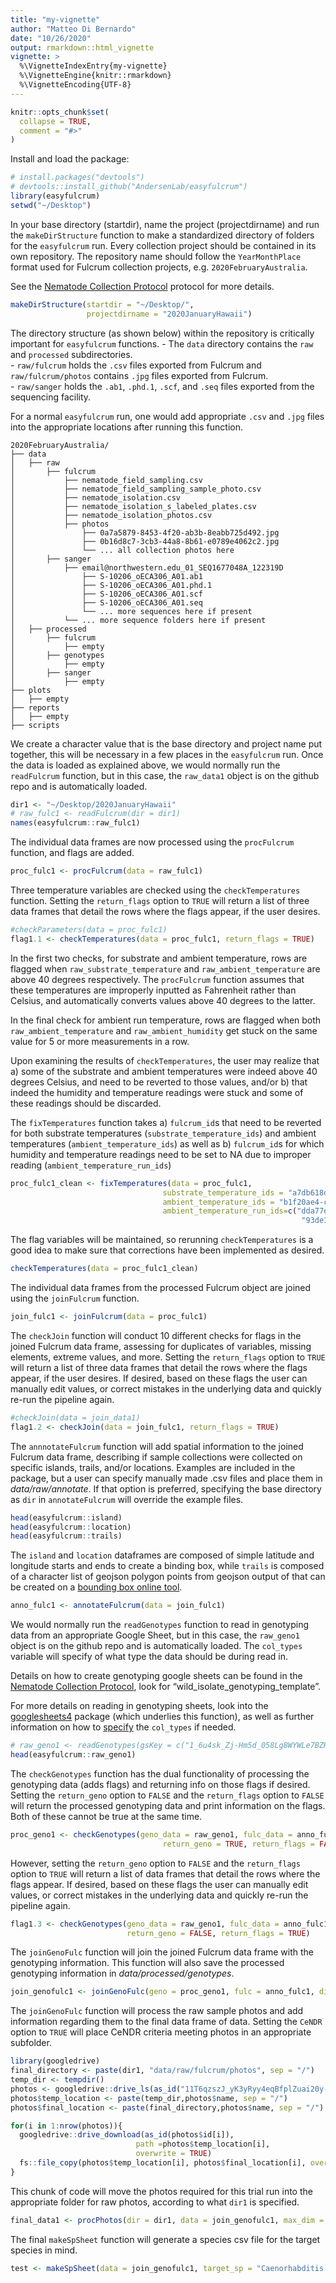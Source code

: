 ```yaml
---
title: "my-vignette"
author: "Matteo Di Bernardo"
date: "10/26/2020"
output: rmarkdown::html_vignette
vignette: >
  %\VignetteIndexEntry{my-vignette}
  %\VignetteEngine{knitr::rmarkdown}
  %\VignetteEncoding{UTF-8}
---
```


```r
knitr::opts_chunk$set(
  collapse = TRUE,
  comment = "#>"
)
```

Install and load the package:

```r
# install.packages("devtools")
# devtools::install_github("AndersenLab/easyfulcrum")
library(easyfulcrum)
setwd("~/Desktop")
```

In your base directory (startdir), name the project (projectdirname) and run the `makeDirStructure` function to make a standardized directory of folders for the `easyfulcrum` run. Every collection project should be contained in its own repository. The repository name should follow the `YearMonthPlace` format used for Fulcrum collection projects, e.g. `2020FebruaryAustralia`.<br>

See the [Nematode Collection Protocol](https://docs.google.com/document/d/1aPgPDYobpxzr0BQYgvUsjPWnAGXZmCSQKQ4sDGBXuYM/edit) protocol for more details.

```r
makeDirStructure(startdir = "~/Desktop/",
                 projectdirname = "2020JanuaryHawaii")
```

The directory structure (as shown below) within the repository is critically important for
`easyfulcrum` functions.
    - The `data` directory contains the  `raw` and `processed` subdirectories.<br>
      - `raw/fulcrum` holds the `.csv` files exported from Fulcrum and `raw/fulcrum/photos` contains `.jpg` files exported from Fulcrum.<br>
      - `raw/sanger` holds the `.ab1`, `.phd.1`, `.scf`, and `.seq` files exported from the sequencing facility.<br>

For a normal `easyfulcrum` run, one would add appropriate `.csv` and `.jpg` files into the appropriate locations after running this function.
      
```
2020FebruaryAustralia/
├── data
│   ├── raw
│       ├── fulcrum
│           ├── nematode_field_sampling.csv
│           ├── nematode_field_sampling_sample_photo.csv
│           ├── nematode_isolation.csv
│           ├── nematode_isolation_s_labeled_plates.csv
│           ├── nematode_isolation_photos.csv
│           ├── photos
│               ├── 0a7a5879-8453-4f20-ab3b-8eabb725d492.jpg
│               ├── 0b16d8c7-3cb3-44a8-8b61-e0789e4062c2.jpg
│               └── ... all collection photos here
│       ├── sanger
│           ├── email@northwestern.edu_01_SEQ1677048A_122319D
│               ├── S-10206_oECA306_A01.ab1
│               ├── S-10206_oECA306_A01.phd.1
│               ├── S-10206_oECA306_A01.scf
│               ├── S-10206_oECA306_A01.seq
│               └── ... more sequences here if present
│           └── ... more sequence folders here if present
│   ├── processed
│       ├── fulcrum
│           ├── empty
│       ├── genotypes
│           ├── empty
│       ├── sanger
│           ├── empty
├── plots
│   ├── empty
├── reports
│   ├── empty
├── scripts
```

We create a character value that is the base directory and project name put together, this will be necessary in a few places in the `easyfulcrum` run. Once the data is loaded as explained above, we would normally run the `readFulcrum` function, but in this case, the `raw_data1` object is on the github repo and is automatically loaded.

```r
dir1 <- "~/Desktop/2020JanuaryHawaii"
# raw_fulc1 <- readFulcrum(dir = dir1)
names(easyfulcrum::raw_fulc1)
```

The individual data frames are now processed using the `procFulcrum` function, and flags are added.

```r
proc_fulc1 <- procFulcrum(data = raw_fulc1)
```

Three temperature variables are checked using the `checkTemperatures` function. Setting the `return_flags` option to `TRUE` will return a list of three data frames that detail the rows where the flags appear, if the user desires. 

```r
#checkParameters(data = proc_fulc1)
flag1.1 <- checkTemperatures(data = proc_fulc1, return_flags = TRUE)
```

In the first two checks, for substrate and ambient temperature, rows are flagged when `raw_substrate_temperature` and `raw_ambient_temperature` are above 40 degrees respectively. The `procFulcrum` function assumes that these temperatures are improperly inputted as Fahrenheit rather than Celsius, and automatically converts values above 40 degrees to the latter.<br>

In the final check for ambient run temperature, rows are flagged when both `raw_ambient_temperature` and `raw_ambient_humidity` get stuck on the same value for 5 or more measurements in a row.<br>

Upon examining the results of `checkTemperatures`, the user may realize that a) some of the substrate and ambient temperatures were indeed above 40 degrees Celsius, and need to be reverted to those values, and/or b) that indeed the humidity and temperature readings were stuck and some of these readings should be discarded.<br>

The `fixTemperatures` function takes a) `fulcrum_id`s that need to be reverted for both substrate temperatures (`substrate_temperature_ids`) and ambient temperatures (`ambient_temperature_ids`) as well as b) `fulcrum_id`s for which humidity and temperature readings need to be set to NA due to improper reading (`ambient_temperature_run_ids`)


```r
proc_fulc1_clean <- fixTemperatures(data = proc_fulc1,
                                  substrate_temperature_ids = "a7db618d-44cc-4b4a-bc67-871306029274",
                                  ambient_temperature_ids = "b1f20ae4-c5c2-426f-894a-e1f46c2fa693",
                                  ambient_temperature_run_ids=c("dda77efe-d73c-48e9-aefb-b508e613256b",
                                                                 "93de14a0-40ab-4793-8614-ab1512ab158c"))
```

The flag variables will be maintained, so rerunning `checkTemperatures` is a good idea to make sure that corrections have been implemented as desired.

```r
checkTemperatures(data = proc_fulc1_clean)
```

The individual data frames from the processed Fulcrum object are joined using the `joinFulcrum` function.

```r
join_fulc1 <- joinFulcrum(data = proc_fulc1)
```

The `checkJoin` function will conduct 10 different checks for flags in the joined Fulcrum data frame, assessing for duplicates of variables, missing elements, extreme values, and more. Setting the `return_flags` option to `TRUE` will return a list of three data frames that detail the rows where the flags appear, if the user desires. If desired, based on these flags the user can manually edit values, or correct mistakes in the underlying data and quickly re-run the pipeline again.

```r
#checkJoin(data = join_data1)
flag1.2 <- checkJoin(data = join_fulc1, return_flags = TRUE)
```

The `annnotateFulcrum` function will add spatial information to the joined Fulcrum data frame, describing if sample collections were collected on specific islands, trails, and/or locations. Examples are included in the package, but a user can specify manually made .csv files and place them in _data/raw/annotate_. If that option is preferred, specifying the base directory as `dir` in `annotateFulcrum` will override the example files. 

```r
head(easyfulcrum::island)
head(easyfulcrum::location)
head(easyfulcrum::trails)
```
The `island` and `location` dataframes are composed of simple latitude and longitude starts and ends to create a binding box, while `trails` is composed of a character list of geojson polygon points from geojson output of that can be created on a [bounding box online tool](https://boundingbox.klokantech.com/).

```r
anno_fulc1 <- annotateFulcrum(data = join_fulc1)
```

We would normally run the `readGenotypes` function to read in genotyping data from an appropriate Google Sheet, but in this case, the `raw_geno1` object is on the github repo and is automatically loaded. The `col_types` variable will specify of what type the data should be during read in.<br>

Details on how to create genotyping google sheets can be found in the [Nematode Collection Protocol](https://docs.google.com/document/d/1aPgPDYobpxzr0BQYgvUsjPWnAGXZmCSQKQ4sDGBXuYM/edit), look for "wild_isolate_genotyping_template".<br>

For more details on reading in genotyping sheets, look into the [googlesheets4](https://googlesheets4.tidyverse.org/articles/articles/read-sheets.html) package (which underlies this function), as well as further information on how to [specify](https://googlesheets4.tidyverse.org/reference/range_read.html#column-specification) the `col_types` if needed.<br>

```r
# raw_geno1 <- readGenotypes(gsKey = c("1_6u4sk_Zj-Hm5d_058Lg8WYWLe7BZHGTWxXcH6EsDUI"))
head(easyfulcrum::raw_geno1)
```

The `checkGenotypes` function has the dual functionality of processing the genotyping data (adds flags) and returning info on those flags if desired. Setting the `return_geno` option to `FALSE` and the `return_flags` option to `FALSE` will return the processed genotyping data and print information on the flags. Both of these cannot be true at the same time.

```r
proc_geno1 <- checkGenotypes(geno_data = raw_geno1, fulc_data = anno_fulc1, 
                                  return_geno = TRUE, return_flags = FALSE)
```

However, setting the `return_geno` option to `FALSE` and the `return_flags` option to `TRUE` will return a list of data frames that detail the rows where the flags appear. If desired, based on these flags the user can manually edit values, or correct mistakes in the underlying data and quickly re-run the pipeline again.

```r
flag1.3 <- checkGenotypes(geno_data = raw_geno1, fulc_data = anno_fulc1, 
                          return_geno = FALSE, return_flags = TRUE)
```

The `joinGenoFulc` function will join the joined Fulcrum data frame with the genotyping information. This function will also save the processed genotyping information in _data/processed/genotypes_. 

```r
join_genofulc1 <- joinGenoFulc(geno = proc_geno1, fulc = anno_fulc1, dir = dir1)
```

The `joinGenoFulc` function will process the raw sample photos and add information regarding them to the final data frame of data. Setting the `CeNDR` option to `TRUE` will place CeNDR criteria meeting photos in an appropriate subfolder.

```r
library(googledrive)
final_directory <- paste(dir1, "data/raw/fulcrum/photos", sep = "/")
temp_dir <- tempdir()
photos <- googledrive::drive_ls(as_id("11T6qzszJ_yK3yRyy4eqBfplZuai20y-g"))
photos$temp_location <- paste(temp_dir,photos$name, sep = "/")
photos$final_location <- paste(final_directory,photos$name, sep = "/")

for(i in 1:nrow(photos)){
  googledrive::drive_download(as_id(photos$id[i]), 
                            path =photos$temp_location[i], 
                            overwrite = TRUE)
  fs::file_copy(photos$temp_location[i], photos$final_location[i], overwrite = TRUE)
}
```

This chunk of code will move the photos required for this trial run into the appropriate folder for raw photos, according to what `dir1` is specified.

```r
final_data1 <- procPhotos(dir = dir1, data = join_genofulc1, max_dim = 500, overwrite = T, CeNDR = TRUE)
```

The final `makeSpSheet` function will generate a species csv file for the target species in mind.

```r
test <- makeSpSheet(data = join_genofulc1, target_sp = "Caenorhabditis Briggsae")
```
